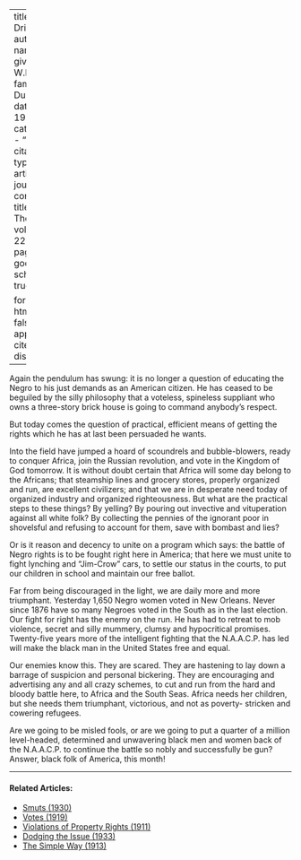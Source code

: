 
---
title: 'The Drive'
author:
  - name:
      given: W.E.B.
      family: Du Bois
date: May 1922
categories: 
  - ""
citation: 
  type: article-journal
  container-title: The Crisis
  volume: 22
  issue: 1
  page: 8
google-scholar: true

format:
  html:
    toc: false
    appendix-cite-as: display
---


Again the pendulum has swung: it is no longer a question of educating the Negro to his just demands as an American citizen. He has ceased to be beguiled by the silly philosophy that a voteless, spineless suppliant who owns a three-story brick house is going to command anybody's respect.

But today comes the question of practical, efficient means of getting the rights which he has at last been persuaded he wants.

Into the field have jumped a hoard of scoundrels and bubble-blowers, ready to conquer Africa, join the Russian revolution, and vote in the Kingdom of God tomorrow. It is without doubt certain that Africa will some day belong to the Africans; that steamship lines and grocery stores, properly organized and run, are excellent civilizers; and that we are in desperate need today of organized industry and organized righteousness. But what are the practical steps to these things? By yelling? By pouring out invective and vituperation against all white folk? By collecting the pennies of the ignorant poor in shovelsful and refusing to account for them, save with bombast and lies?

Or is it reason and decency to unite on a program which says: the battle of Negro rights is to be fought right here in America; that here we must unite to fight lynching and "Jim-Crow" cars, to settle our status in the courts, to put our children in school and maintain our free ballot.

Far from being discouraged in the light, we are daily more and more triumphant. Yesterday 1,650 Negro women voted in New Orleans. Never since 1876 have so many Negroes voted in the South as in the last election. Our fight for right has the enemy on the run. He has had to retreat to mob violence, secret and silly mummery, clumsy and hypocritical promises. Twenty-five years more of the intelligent fighting that the N.A.A.C.P. has led will make the black man in the United States free and equal.

Our enemies know this. They are scared. They are hastening to lay down a barrage of suspicion and personal bickering. They are encouraging and advertising any and all crazy schemes, to cut and run from the hard and bloody battle here, to Africa and the South Seas. Africa needs her children, but she needs them triumphant, victorious, and not as poverty-
stricken and cowering refugees.

Are we going to be misled fools, or are we going to put a quarter of a million level-headed, determined and unwavering black men and women back of the N.A.A.C.P. to continue the battle so nobly and successfully be­ gun? Answer, black folk of America, this month!

<!-- Similar articles start here -->
<div  class="clear-wrap"></div>
<hr>
#### Related Articles:

* [Smuts (1930)](/Volumes/37/02/smuts.html)
* [Votes (1919)](/Volumes/19/02/votes.html)
* [Violations of Property Rights (1911)](/Volumes/02/01/violations.html)
* [Dodging the Issue (1933)](/Volumes/40/02/dodging_the_issue.html)
* [The Simple Way (1913)](/Volumes/07/01/simple_way.html)

<!-- Similar articles end here -->